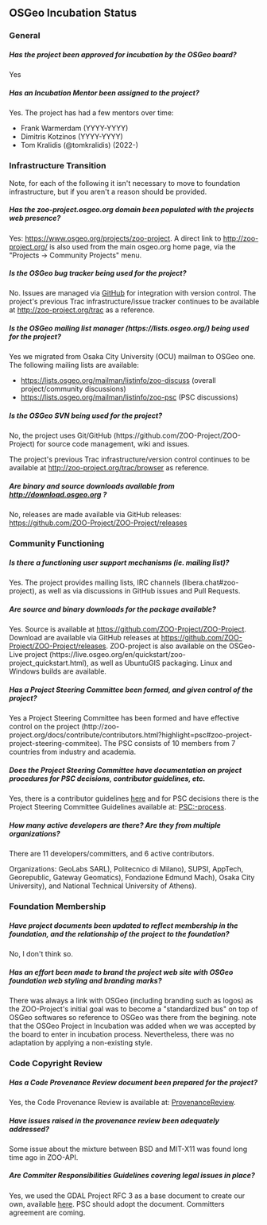 
== OSGeo Incubation Status ==

=== General ===

===== Has the project been approved for incubation by the OSGeo board? ===== 
Yes 

=====  Has an Incubation Mentor been assigned to the project? ===== 

Yes.  The project has had a few mentors over time:

* Frank Warmerdam (YYYY-YYYY)
* Dimitris Kotzinos (YYYY-YYYY)
* Tom Kralidis (@tomkralidis) (2022-)

=== Infrastructure Transition ===

Note, for each of the following it isn't necessary to move to foundation infrastructure, but if you aren't a reason should be provided.

===== Has the zoo-project.osgeo.org domain been populated with the projects web presence? =====
Yes: https://www.osgeo.org/projects/zoo-project. A direct link to http://zoo-project.org/ is also used from the main osgeo.org home page, via the "Projects -> Community Projects" menu.

===== Is the OSGeo bug tracker being used for the project? ===== 
No.  Issues are managed via [https://github.com/ZOO-Project/ZOO-Project/issues GitHub] for integration with version control.  The project's previous Trac infrastructure/issue tracker continues to be available at http://zoo-project.org/trac as a reference.

===== Is the OSGeo mailing list manager (https://lists.osgeo.org/) being used for the project? ===== 
Yes we migrated from Osaka City University (OCU) mailman to OSGeo one.  The following mailing lists are available:
* https://lists.osgeo.org/mailman/listinfo/zoo-discuss (overall project/community discussions)
* https://lists.osgeo.org/mailman/listinfo/zoo-psc (PSC discussions)

===== Is the OSGeo SVN being used for the project? ===== 
No, the project uses Git/GitHub (https://github.com/ZOO-Project/ZOO-Project) for source code management, wiki and issues.

The project's previous Trac infrastructure/version control continues to be available at http://zoo-project.org/trac/browser as reference.

===== Are binary and source downloads available from http://download.osgeo.org ? ===== 
No, releases are made available via GitHub releases: https://github.com/ZOO-Project/ZOO-Project/releases

=== Community Functioning ===

===== Is there a functioning user support mechanisms (ie. mailing list)? ===== 
Yes.  The project provides mailing lists, IRC channels (libera.chat#zoo-project), as well as via discussions in GitHub issues and Pull Requests.

===== Are source and binary downloads for the package available? ===== 
Yes. Source is available at https://github.com/ZOO-Project/ZOO-Project. Download are available via GitHub releases at https://github.com/ZOO-Project/ZOO-Project/releases. ZOO-project is also available on the OSGeo-Live project (https://live.osgeo.org/en/quickstart/zoo-project_quickstart.html), as well as UbuntuGIS packaging.  Linux and Windows builds are available.


===== Has a Project Steering Committee been formed, and given control of the project? ===== 
Yes a Project Steering Committee has been formed and have effective control on the project (http://zoo-project.org/docs/contribute/contributors.html?highlight=psc#zoo-project-project-steering-commitee).  The PSC consists of 10 members from 7 countries from industry and academia.

===== Does the Project Steering Committee have documentation on project procedures for PSC decisions, contributor guidelines, etc. ===== 
Yes, there is a contributor guidelines [http://zoo-project.org/docs/community/developer.html here] and for PSC decisions there is the Project Steering Committee Guidelines available at: [[PSC:-process]].

===== How many active developers are there? Are they from multiple organizations? ===== 
There are 11 developers/committers, and 6 active contributors.

Organizations: GeoLabs SARL), Politecnico di Milano), SUPSI, AppTech, Georepublic, Gateway Geomatics), Fondazione Edmund Mach), Osaka City University), and National Technical University of Athens).

=== Foundation Membership ===

===== Have project documents been updated to reflect membership in the foundation, and the relationship of the project to the foundation? ===== 
No, I don't think so.

===== Has an effort been made to brand the project web site with OSGeo foundation web styling and branding marks? ===== 
There was always a link with OSGeo (including branding such as logos) as the ZOO-Project's initial goal was to become a "standardized bus" on top of OSGeo softwares so reference to OSGeo was there from the begining. note that the OSGeo Project in Incubation was added when we was accepted by the board to enter in incubation process. Nevertheless, there was no adaptation by applying a non-existing style. 

=== Code Copyright Review ===

===== Has a Code Provenance Review document been prepared for the project? ===== 
Yes, the Code Provenance Review is available at: [[ProvenanceReview]].

===== Have issues raised in the provenance review been adequately addressed? ===== 
Some issue about the mixture between BSD and MIT-X11 was found long time ago in ZOO-API.

===== Are Commiter Responsibilities Guidelines covering legal issues in place? ===== 
Yes, we used the GDAL Project RFC 3 as a base document to create our own, available [http://zoo-project.org/docs/community/developer.html here].  PSC should adopt the document. Committers agreement are coming.




